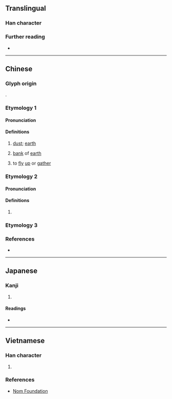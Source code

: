 {{character info}}
==Translingual==

===Han character===
{{Han char|rn=32|rad=土|as=04|sn=7|four=48127|canj=GCSH|ids=⿰土分}}

===Further reading===
* {{Han ref|kx=0225.080|dkj=04925|dj=0460.010|hdz=10424.030|uh=574B|ud=22347|bh=CAAE|bd=51886}}

----

==Chinese==
{{zh-forms}}

===Glyph origin===
{{Han etym}}
{{Han compound|土|分|c1=s|c2=p|ls=psc|t1=earth}}.

===Etymology 1===

====Pronunciation====
{{zh-pron
|m=bèn,fèn,1nb=Mainland,2nb=Taiwan
|c=fan5,fan6,ban6
|mc=y
|oc=y
|cat=n,v
}}

====Definitions====
{{head|zh|Han character}}

# {{lb|zh|literary}} [[dust]]; [[earth]]
# {{zh-hg}} [[bank]] of [[earth]]
# {{lb|zh|literary|of [[dust]]}} to [[fly]] [[up]] or [[gather]]

===Etymology 2===

====Pronunciation====
{{zh-pron
|m=fèn
|cat=
}}

====Definitions====
{{head|zh|Han character}}

# {{zh-only|古坋|[[Gufen]] {{gl|a place in Fujian Province}}}}

===Etymology 3===
{{zh-see|𡊄|hv}}

===References===
* {{R:yue:mfccd}}

----

==Japanese==

===Kanji===
{{ja-kanji|grade=|rs=土04}}

# {{rfdef|ja|sort=土04}}

====Readings====
* {{ja-readings|on=ふん,ほん,ぼん|kun=ちり,ふりかける,かきまぜるつつみ}}

----

==Vietnamese==

===Han character===
{{vi-readings|nom=phân,phơn|rs=土04}}

# {{rfdef|vi|sort=土04}}

===References===
* [http://nomfoundation.org/common/nom_details.php?codepoint=574B Nom Foundation]